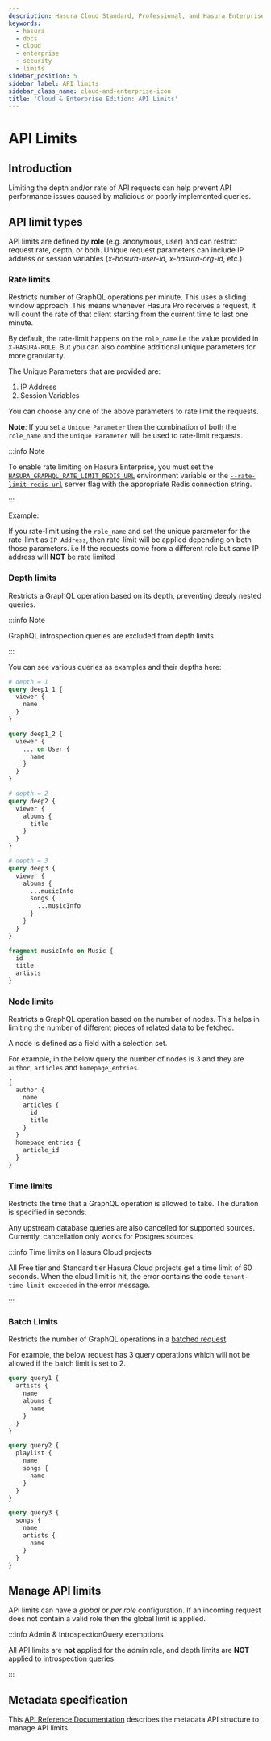 ```yaml
---
description: Hasura Cloud Standard, Professional, and Hasura Enterprise API limits
keywords:
  - hasura
  - docs
  - cloud
  - enterprise
  - security
  - limits
sidebar_position: 5
sidebar_label: API limits
sidebar_class_name: cloud-and-enterprise-icon
title: 'Cloud & Enterprise Edition: API Limits'
---
```



# API Limits

<ProductBadge standard pro ee self />

## Introduction

Limiting the depth and/or rate of API requests can help prevent API performance issues caused by malicious or poorly
implemented queries.

## API limit types

API limits are defined by **role** (e.g. anonymous, user) and can restrict request rate, depth, or both. Unique request
parameters can include IP address or session variables (_x-hasura-user-id_, _x-hasura-org-id_, etc.)

### Rate limits

Restricts number of GraphQL operations per minute. This uses a sliding window approach. This means whenever Hasura Pro
receives a request, it will count the rate of that client starting from the current time to last one minute.

By default, the rate-limit happens on the `role_name` i.e the value provided in `X-HASURA-ROLE`. But you can also
combine additional unique parameters for more granularity.

The Unique Parameters that are provided are:

1.  IP Address
2.  Session Variables

You can choose any one of the above parameters to rate limit the requests.

**Note**: If you set a `Unique Parameter` then the combination of both the `role_name` and the `Unique Parameter` will
be used to rate-limit requests.

:::info Note

To enable rate limiting on Hasura Enterprise, you must set the
[`HASURA_GRAPHQL_RATE_LIMIT_REDIS_URL`](/deployment/graphql-engine-flags/reference.mdx#rate-limit-redis-url) environment
variable or the [`--rate-limit-redis-url`](/deployment/graphql-engine-flags/reference.mdx#rate-limit-redis-url) server flag
with the appropriate Redis connection string.

:::

Example:

If you rate-limit using the `role_name` and set the unique parameter for the rate-limit as `IP Address`, then rate-limit
will be applied depending on both those parameters. i.e If the requests come from a different role but same IP address
will **NOT** be rate limited

### Depth limits

Restricts a GraphQL operation based on its depth, preventing deeply nested queries.

:::info Note

GraphQL introspection queries are excluded from depth limits.

:::

You can see various queries as examples and their depths here:

```graphql
# depth = 1
query deep1_1 {
  viewer {
    name
  }
}

query deep1_2 {
  viewer {
    ... on User {
      name
    }
  }
}

# depth = 2
query deep2 {
  viewer {
    albums {
      title
    }
  }
}

# depth = 3
query deep3 {
  viewer {
    albums {
      ...musicInfo
      songs {
        ...musicInfo
      }
    }
  }
}

fragment musicInfo on Music {
  id
  title
  artists
}
```

### Node limits

Restricts a GraphQL operation based on the number of nodes. This helps in limiting the number of different pieces of
related data to be fetched.

A node is defined as a field with a selection set.

For example, in the below query the number of nodes is 3 and they are `author`, `articles` and `homepage_entries`.

```graphql
{
  author {
    name
    articles {
      id
      title
    }
  }
  homepage_entries {
    article_id
  }
}
```

### Time limits

Restricts the time that a GraphQL operation is allowed to take. The duration is specified in seconds.

Any upstream database queries are also cancelled for supported sources. Currently, cancellation only works for Postgres
sources.

:::info Time limits on Hasura Cloud projects

All Free tier and Standard tier Hasura Cloud projects get a time limit of 60 seconds. When the cloud limit is hit, the
error contains the code `tenant-time-limit-exceeded` in the error message.

:::

### Batch Limits

Restricts the number of GraphQL operations in a
[batched request](/api-reference/graphql-api/index.mdx#batching-requests).

For example, the below request has 3 query operations which will not be allowed if the batch limit is set to 2.

```graphql
query query1 {
  artists {
    name
    albums {
      name
    }
  }
}

query query2 {
  playlist {
    name
    songs {
      name
    }
  }
}

query query3 {
  songs {
    name
    artists {
      name
    }
  }
}
```

## Manage API limits

API limits can have a _global_ or _per role_ configuration. If an incoming request does not contain a valid role then
the global limit is applied.

<Thumbnail src="/img/security/pro-tab-apilimits.png" alt="Hasura Cloud Console api limit tab" />
<Thumbnail src="/img/security/security-apilimits-details.png" alt="Hasura Cloud Console api limit tab details" />

:::info Admin & IntrospectionQuery exemptions

All API limits are **not** applied for the admin role, and depth limits are **NOT** applied to introspection queries.

:::

## Metadata specification

This [API Reference Documentation](/api-reference/metadata-api/api-limits.mdx) describes the metadata API structure to
manage API limits.

